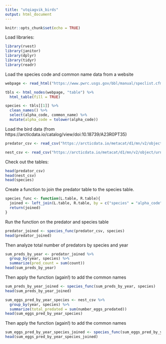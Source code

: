 ```yaml
---
title: "utqiagvik_birds"
output: html_document
---
```


```r
knitr::opts_chunk$set(echo = TRUE)
```

Load libraries:

```r
library(rvest)
library(janitor)
library(dplyr)
library(tidyr)
library(readr)
```
Load the species code and common name data from a website

```r
webpage <- read_html("https://www.pwrc.usgs.gov/bbl/manual/speclist.cfm")

tbls <- html_nodes(webpage, "table") %>% 
  html_table(fill = TRUE)

species <- tbls[[1]] %>% 
  clean_names() %>% 
  select(alpha_code, common_name) %>% 
  mutate(alpha_code = tolower(alpha_code))
```

Load the bird data (from https://arcticdata.io/catalog/view/doi:10.18739/A23R0PT35)

```r

predator_csv <- read_csv("https://arcticdata.io/metacat/d1/mn/v2/object/urn%3Auuid%3A9ffec04c-7e2d-41dd-9e88-b6c2e8c4375e")

nest_csv <- read_csv("https://arcticdata.io/metacat/d1/mn/v2/object/urn%3Auuid%3A982bd2fc-4edf-4da7-96ef-0d11b853102d")

```


Check out the tables:

```r
head(predator_csv)
head(nest_csv)
head(species)
```

Create a function to join the predator table to the species table.

```r
species_func <- function(L.table, R.table){
  joined <- left_join(L.table, R.table, by = c("species" = "alpha_code"))
  return(joined)
}
```

Run the function on the predator and species table

```r
predator_joined <- species_func(predator_csv, species)
head(predator_joined)
```

Then analyze total number of predators by species and year

```r
sum_preds_by_year <- predator_joined %>%
  group_by(year, species) %>% 
  summarize(pred_count = sum(count))
head(sum_preds_by_year)
```

Then apply the function (again!) to add the common names

```r
sum_preds_by_year_joined <- species_func(sum_preds_by_year, species)
head(sum_preds_by_year_joined)
```

```r
sum_eggs_pred_by_year_species <- nest_csv %>%
  group_by(year, species) %>% 
  summarize(total_predated = sum(number_eggs_predated))
head(sum_eggs_pred_by_year_species)
```
Then apply the function (again!) to add the common names

```r
sum_eggs_pred_by_year_species_joined <- species_func(sum_eggs_pred_by_year_species, species)
head(sum_eggs_pred_by_year_species_joined)
```
```r

```

